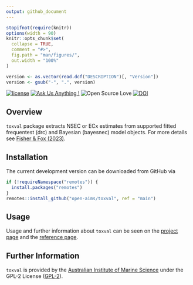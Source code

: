 ```yaml
---
output: github_document
---
```


<!-- README.md is generated from README.Rmd. Please edit that file -->

```r
stopifnot(require(knitr))
options(width = 90)
knitr::opts_chunk$set(
  collapse = TRUE,
  comment = "#>",
  fig.path = "man/figures/",
  out.width = "100%"
)
```

```r
version <- as.vector(read.dcf("DESCRIPTION")[, "Version"])
version <- gsub("-", ".", version)
```

[![license](https://img.shields.io/badge/license-GPL--2-lightgrey.svg)](https://choosealicense.com/)
[![Ask Us Anything
\!](https://img.shields.io/badge/Ask%20us-anything-1abc9c.svg)](https://github.com/open-AIMS/toxval/issues/new)
![Open Source
Love](https://badges.frapsoft.com/os/v2/open-source.svg?v=103)
[![DOI](https://zenodo.org/badge/760193848.svg)](https://zenodo.org/doi/10.5281/zenodo.12753573)
<!-- badges: end -->

## Overview 

`toxval` package extracts NSEC or ECx estimates from supported fitted frequentest (drc) and Bayesian (bayesnec) model objects. For more details see [Fisher & Fox (2023)](https://doi.org/10.1002/etc.5610).

## Installation

The current development version can be downloaded from GitHub via

```r
if (!requireNamespace("remotes")) {
  install.packages("remotes")
}
remotes::install_github("open-aims/toxval", ref = "main")
```

## Usage

Usage and further information about `toxval` can be seen on the [project
page](https://open-aims.github.io/toxval/) and the
[reference page](https://open-aims.github.io/toxval/reference/).

## Further Information

`toxval` is provided by the
[Australian Institute of Marine Science](https://www.aims.gov.au) under the
GPL-2 License ([GPL-2](https://opensource.org/license/gpl-2-0/)).
